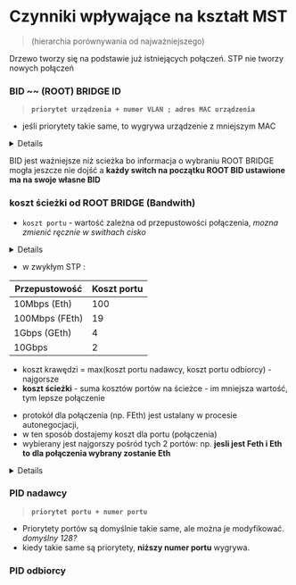 
# Czynniki wpływające na kształt MST

> (hierarchia porównywania od najważniejszego)

Drzewo tworzy się na podstawie już istniejących połączeń. STP nie tworzy nowych połączeń

<Steps>

### BID ~~ (ROOT) BRIDGE ID

> **`priorytet urządzenia + numer VLAN ; adres MAC urządzenia`**

- jeśli priorytety takie same, to wygrywa urządzenie z mniejszym MAC

<Details summary='zmiana, ustawienie priorytetu... '>

Priorytety urządzeń są domyślnie ustawione, cisko na **32768 + numer VLAN'u**, można je modyfikować w obrębie VLANU, albo globalnie.

![img9](/lab4/img/img9.webp)

</Details>

<Callout type="warning">

BID jest ważniejsze niż scieżka bo informacja o wybraniu ROOT BRIDGE mogła jeszcze nie dojść a **każdy switch na początku ROOT BID ustawione ma na swoje własne BID**

</Callout>

### koszt ścieżki od ROOT BRIDGE (Bandwith)

- `koszt portu` - wartość zależna od przepustowości połączenia, _mozna zmienić ręcznie w swithach cisko_

<Details summary='o zmianie kosztu portu w switchu cisko (komenda)...'>

```bash
switch(config)# interface gigabitethernet 0/1 ----> np. port 1 z interfejsu 0 typu gigabit
switch(config-if)# spanning-tree cost 2
```

</Details>

- w zwykłym STP :

| Przepustowość  | Koszt portu |
| -------------- | ----------- |
| 10Mbps (Eth)   | 100         |
| 100Mbps (FEth) | 19          |
| 1Gbps (GEth)   | 4           |
| 10Gbps         | 2           |

- koszt krawędzi = max(koszt portu nadawcy, koszt portu odbiorcy) - najgorsze
- **koszt ścieżki** - suma kosztów portów na ścieżce - im mniejsza wartość, tym lepsze połączenie

<Callout type='warning'>

- protokół dla połączenia (np. FEth) jest ustalany w procesie autonegocjacji,
- w ten sposób dostajemy koszt dla portu (połączenia)
- wybierany jest najgorszy pośród tych 2 portów: np. **jesli jest Feth i Eth to dla połączenia wybrany zostanie Eth**

</Callout>

<Details>

- mozna ręcznie pogorszyć dogadane protokoły
- dogadywanie się działa na zasadzie odpytywania się portów po protokołach od najgorszego do najlepszego (np. od Eth do GEth) czy je obsłuża

zależy to oczywiście od medium, i portu - jeżeli mam port A FEth, port B GEth a kabel 1Gb (obsługujący GEth) to ustalony zostanie FEth

</Details>

### PID nadawcy

> **`priorytet portu + numer portu`**

- Priorytety portów są domyślnie takie same, ale można je modyfikować. _domyślny 128?_
- kiedy takie same są priorytety, **niższy numer portu** wygrywa.

### PID odbiorcy

</Steps>
